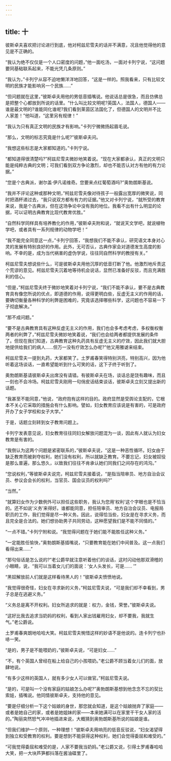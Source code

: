```yaml
---
---
---
```

title: 十
---




彼斯卓夫喜欢把讨论进行到底，他对柯兹尼雪夫的话并不满意，况且他觉得他的意见是不正确的。

“我认为绝不仅仅是一个人口密度的问题，”他一面吃汤，一面对卡列宁说，“这问题要同基础联系起来，不能光凭几条原则。”

“我认为，”卡列宁从容不迫地懒洋洋地回答，“这是一样的。照我看来，只有比较文明的民族才能影响另一个民族……”

“但问题就在这里，”彼斯卓夫用他的男低音插嘴说。他说话总是很急，而且仿佛总是把整个心都放到所说的话里。“什么叫比较文明呢?英国人，法国人，德国人——谁是最文明的?谁能同化谁呢?我们看到莱茵区法国化了，但德国人的文明并不比人家差！”他叫道，“这里另有规律！”

“我认为只有真正文明的民族才有影响。”卡列宁微微扬起眉毛说。

“那么，文明的标志究竟是什么呢?”彼斯卓夫问。

“我想这些标志是大家都知道的。”卡列宁说。

“都知道得很清楚吗?”柯兹尼雪夫微妙地笑着说。“现在大家都承认，真正的文明只能是纯粹古典的文明；可我们看到双方争论激烈，却也不能否认对方有他的有力论据。”

“您是个古典派，谢尔盖·伊凡诺维奇。您要来点红葡萄酒吗?”奥勃朗斯基说。

“我并不评论这种或那种文明，”柯兹尼雪夫像对待孩子一般露出宽厚的微笑说，同时把酒杯递过去，“我只说双方都有有力的证据。”他又对卡列宁说，“就所受的教育来说，我是个古典派，但在这场争论中没有我的地位。我看不出有什么明显的论据，可以证明古典教育比现代教育优胜。”

“自然科学同样具有培养教化的作用，”彼斯卓夫附和说，“就说天文学吧，就说植物学吧，或者具有一系列规律的动物学吧！”

“我不能完全同意这一点，”卡列宁回答，“我想我们不能不承认，研究语文本身对心灵的发展有特别良好的作用。此外，无可否认，古典作家会对道德发生高度的影响。不幸的是，成为当代祸害的虚伪学说，往往同自然科学的教授有关。”

柯兹尼雪夫想说些什么，可是彼斯卓夫用他沉厚的低音打断了他。他激烈地斥责这个荒谬的意见。柯兹尼雪夫沉着地等待机会说话，显然已准备好反驳，而且充满胜利的信心。

“但是，”柯兹尼雪夫终于微妙地笑着对卡列宁说，“我们不能不承认，要不是古典教育具有像您所说的优点，即道德的作用，说得更明白些，反虚无主义的作用的话，要确切衡量各种科学的利弊是困难的，究竟该选择哪些科学，这问题也不容易一下子彻底解决。”

“那不成问题。”

“要不是古典教育具有这种反虚无主义的作用，我们也会多考虑考虑，多权衡权衡两者的利弊了，”柯兹尼雪夫微妙地笑着说，“我们也会给两者都提供发展的条件了。但现在我们知道，古典教育这种丸药具有反虚无主义的疗效，因此我们就大胆地提供给我们的病人……但万一没有疗效怎么办呢?”他又用雅谑来结束。

柯兹尼雪夫一提到丸药，大家都笑了。土罗甫春笑得特别洪亮，特别高兴，因为他听着这场谈话，一直希望能听到什么可笑的话，这下子终于听到了。

奥勃朗斯基请彼斯卓夫出席没有请错。有彼斯卓夫在场，谈话总是饶有趣味，而且一刻也不会冷场。柯兹尼雪夫刚用一句俏皮话结束谈话，彼斯卓夫立刻又提出新的话题。

“我甚至不能同意，”他说，“政府抱有这样的目的。政府显然是受舆论支配的，它根本不关心它采取的措施会有什么影响。譬如，妇女教育应该说是有害的，可是政府开办了女子学校和女子大学。”

于是，话题立刻转到女子教育问题上。

卡列宁发表意见说，妇女教育往往同妇女解放问题混为一谈，因此有人就认为妇女教育是有害的。

“我倒认为这两个问题是紧密联系的，”彼斯卓夫说，“这是一种恶性循环。妇女由于缺乏教育而被剥夺权利，她们没有权利，所以就缺乏教育。不要忘记，妇女被奴役是那么普遍，那么悠久，以致我们往往不肯承认她们同我们之间存在的鸿沟。”

“您说权利，”等彼斯卓夫说完，柯兹尼雪夫接着说，“是指当陪审员、地方自治会议员、参议会会长的权利，当官员、国会议员的权利吗?”

“当然。”

“就算妇女作为少数例外可以担任这些职务，我认为您用‘权利’这个字眼也是不恰当的。还不如说‘义务’来得好。谁都能同意，担任陪审员、地方自治会议员、电报局职员的工作，我们觉得是尽一种义务。因此，说得恰当些，妇女是在寻求义务，而且完全是合法的。她们想协助男子共同劳动，这种愿望我们是不能不同情的。”

“一点不错。”卡列宁附和说。“我觉得问题在于她们能不能胜任这种义务。”

“一定能胜任愉快，”奥勃朗斯基插嘴说，“只要教育能在她们中间普及。这一点我们看得出来……”

“那句俗话是怎么说的?”老公爵早就注意听着他们的谈话，这时闪动他那双滑稽的小眼睛，说，“我可以当着女儿们的面说：‘女人头发长，可是…… ’”

“黑奴解放前人们就是这样看待黑人的！”彼斯卓夫愤愤地说。

“我觉得很奇怪，妇女在寻求新的义务，”柯兹尼雪夫说，“可是我们却不幸看到，男子总是在逃避义务。”

“义务总是离不开权利。妇女所追求的就是：权力，金钱，荣誉。”彼斯卓夫说。

“这好比我去追求当奶妈的权利，看到人家出钱雇用妇女，却不要我，我就生气。”老公爵说。

土罗甫春爽朗地哈哈大笑。柯兹尼雪夫惋惜这样的妙语不是他说的。连卡列宁也扑哧一笑。

“是的，男子是不能喂奶的，”彼斯卓夫说，“可是妇女……”

“不，有个英国人曾经在船上给自己的小孩喂奶。”老公爵不顾当着女儿们的面，放肆地说。

“有多少这样的英国人，就有多少女人可以做官。”柯兹尼雪夫说。

“是的，可是叫一个没有家庭的姑娘怎么办呢?”奥勃朗斯基想到他念念不忘的契比索娃，插嘴说。他同情彼斯卓夫，支持他的意见。

“要是仔细分析一下这个姑娘的身世，那您就会知道，是这个姑娘抛弃了家庭——或者是她自己的家，或者是她姐妹的家——本来她满可以在家里干干女人家的活的。”陶丽突然怒气冲冲地插进来说，大概猜到奥勃朗斯基所说的姑娘是谁。

“但我们维护一个原则，一种理想！”彼斯卓夫用响亮的低音反驳说，“妇女渴望得到独立和受教育的权利。要是想到不能获得这种权利，她们会觉得委屈和难受的。”

“可我觉得委屈和难受的是，人家不要我当奶妈。”老公爵又说，引得土罗甫春哈哈大笑，把一大块芦笋都抖落在酱油碟里了。